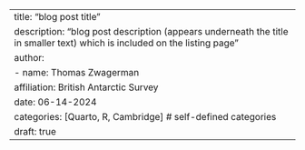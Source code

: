 ---
title: "blog post title"
description: "blog post description (appears underneath the title in smaller text) which is included on the listing page"
author:
  - name: Thomas Zwagerman
    affiliation: British Antarctic Survey
date: 06-14-2024
categories: [Quarto, R, Cambridge] # self-defined categories
draft: true 
---